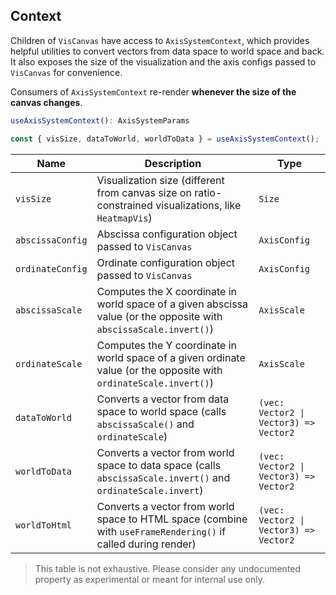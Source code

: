 
<Meta title="Context" />

## Context

Children of `VisCanvas` have access to `AxisSystemContext`, which provides helpful utilities to convert vectors from data space to world space and back.
It also exposes the size of the visualization and the axis configs passed to `VisCanvas` for convenience.

Consumers of `AxisSystemContext` re-render **whenever the size of the canvas changes**.

```ts
useAxisSystemContext(): AxisSystemParams

const { visSize, dataToWorld, worldToData } = useAxisSystemContext();
```

| Name             | Description                                                                                                        | Type                                                  |
| ---------------- | ------------------------------------------------------------------------------------------------------------------ | ----------------------------------------------------- |
| `visSize`        | Visualization size (different from canvas size on ratio-constrained visualizations, like `HeatmapVis`)             | <code>Size</code>                                     |
| `abscissaConfig` | Abscissa configuration object passed to `VisCanvas`                                                                | <code>AxisConfig</code>                               |
| `ordinateConfig` | Ordinate configuration object passed to `VisCanvas`                                                                | <code>AxisConfig</code>                               |
| `abscissaScale`  | Computes the X coordinate in world space of a given abscissa value (or the opposite with `abscissaScale.invert()`) | <code>AxisScale</code>                                |
| `ordinateScale`  | Computes the Y coordinate in world space of a given ordinate value (or the opposite with `ordinateScale.invert()`) | <code>AxisScale</code>                                |
| `dataToWorld`    | Converts a vector from data space to world space (calls `abscissaScale()` and `ordinateScale`)                     | <code>(vec: Vector2 &#124; Vector3) => Vector2</code> |
| `worldToData`    | Converts a vector from world space to data space (calls `abscissaScale.invert()` and `ordinateScale.invert`)       | <code>(vec: Vector2 &#124; Vector3) => Vector2</code> |
| `worldToHtml`    | Converts a vector from world space to HTML space (combine with `useFrameRendering()` if called during render)      | <code>(vec: Vector2 &#124; Vector3) => Vector2</code> |

> This table is not exhaustive. Please consider any undocumented property as experimental or meant for internal use only.
